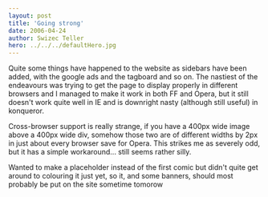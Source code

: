 ```yaml
---
layout: post
title: 'Going strong'
date: 2006-04-24
author: Swizec Teller
hero: ../../../defaultHero.jpg
---
```

Quite some things have happened to the website as sidebars have been added, with the google ads and the tagboard and so on. The nastiest of the endeavours was trying to get the page to display properly in different browsers and I managed to make it work in both FF and Opera, but it still doesn't work quite well in IE and is downright nasty (although still useful) in konqueror.  
  
Cross-browser support is really strange, if you have a 400px wide image above a 400px wide div, somehow those two are of different widths by 2px in just about every browser save for Opera. This strikes me as severely odd, but it has a simple workaround... still seems rather silly.  
  
Wanted to make a placeholder instead of the first comic but didn't quite get around to colouring it just yet, so it, and some banners, should most probably be put on the site sometime tomorow